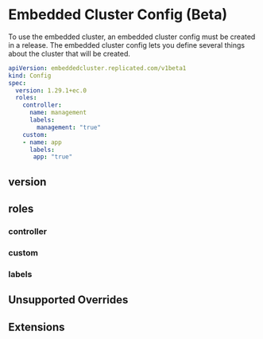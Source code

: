 # Embedded Cluster Config (Beta)

To use the embedded cluster, an embedded cluster config must be created in a release. The embedded cluster config lets you define several things about the cluster that will be created.

```yaml
apiVersion: embeddedcluster.replicated.com/v1beta1
kind: Config
spec:
  version: 1.29.1+ec.0
  roles:
    controller:
      name: management
      labels:
        management: "true"
    custom:
    - name: app
      labels:
       app: "true"

```

## version

## roles

### controller

### custom

### labels

## Unsupported Overrides

## Extensions
